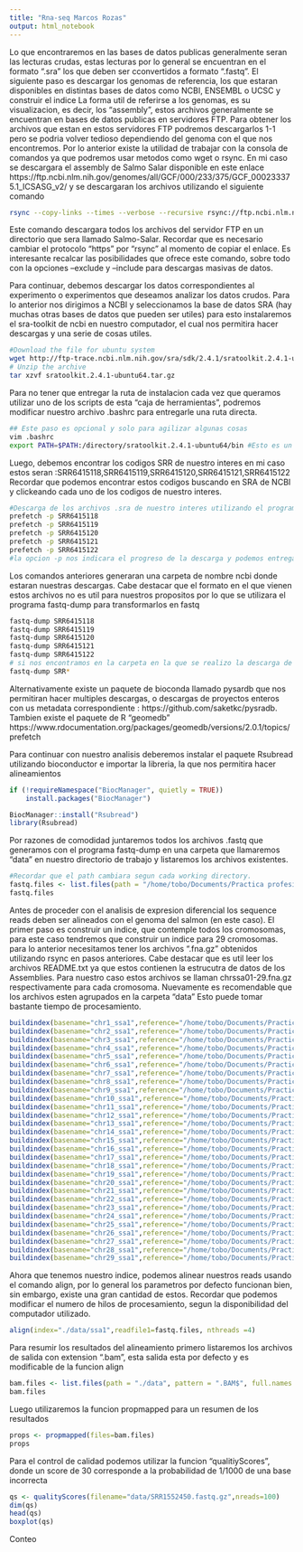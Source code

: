 ```yaml
---
title: "Rna-seq Marcos Rozas"
output: html_notebook
---
```

 
Lo que encontraremos en las bases de datos publicas generalmente seran las lecturas crudas, estas lecturas por lo general se encuentran en el formato ".sra" los que deben ser cconvertidos a formato ".fastq".
El siguiente paso es descargar los genomas de referencia, los que estaran disponibles en distintas bases de datos como NCBI, ENSEMBL o UCSC y construir el indice 
La forma util de referirse a los genomas, es su visualizacion, es decir, los "assembly", estos archivos generalmente se encuentran en bases de datos publicas en servidores FTP. Para obtener los archivos que estan en estos servidores FTP podremos descargarlos 1-1 pero se podria volver tedioso dependiendo del genoma con el que nos encontremos. Por lo anterior existe la utilidad de trabajar con la consola de comandos ya que podremos usar metodos como wget o rsync.
En mi caso se descargara el assembly de Salmo Salar disponible en este enlace https://ftp.ncbi.nlm.nih.gov/genomes/all/GCF/000/233/375/GCF_000233375.1_ICSASG_v2/ 
y se descargaran los archivos utilizando el siguiente comando 
```bash
rsync --copy-links --times --verbose --recursive rsync://ftp.ncbi.nlm.nih.gov/genomes/all/GCF/000/233/375/GCF_000233375.1_ICSASG_v2/ ./Salmo-Salar

```
Este comando descargara todos los archivos del servidor FTP en un directorio que sera llamado Salmo-Salar.
Recordar que es necesario cambiar el protocolo "https" por "rsync" al momento de copiar el enlace.
Es interesante recalcar las posibilidades que ofrece este comando, sobre todo con la opciones --exclude y --include para descargas masivas de datos.

Para continuar, debemos descargar los datos correspondientes al experimento o experimentos que deseamos analizar los datos crudos.
Para lo anterior nos dirigimos a NCBI y seleccionamos la base de datos SRA (hay muchas otras bases de datos que pueden ser utiles)
para esto instalaremos el sra-toolkit de ncbi en nuestro computador, el cual nos permitira hacer descargas y una serie de cosas utiles.
```bash
#Download the file for ubuntu system
wget http://ftp-trace.ncbi.nlm.nih.gov/sra/sdk/2.4.1/sratoolkit.2.4.1-ubuntu64.tar.gz
# Unzip the archive
tar xzvf sratoolkit.2.4.1-ubuntu64.tar.gz
```
Para no tener que entregar la ruta de instalacion cada vez que queramos utilizar uno de los scripts de esta "caja de herramientas", podremos modificar nuestro archivo .bashrc para entregarle una ruta directa.
```bash
## Este paso es opcional y solo para agilizar algunas cosas
vim .bashrc
export PATH=$PATH:/directory/sratoolkit.2.4.1-ubuntu64/bin #Esto es un directorio de ejemplo.
```
Luego, debemos encontrar los codigos SRR de nuestro interes en mi caso estos seran :SRR6415118,SRR6415119,SRR6415120,SRR6415121,SRR6415122
Recordar que podemos encontrar estos codigos buscando en SRA de NCBI y clickeando cada uno de los codigos de nuestro interes.
```bash
#Descarga de los archivos .sra de nuestro interes utilizando el programa de SRA-toolkit "prefetch" 
prefetch -p SRR6415118
prefetch -p SRR6415119
prefetch -p SRR6415120
prefetch -p SRR6415121
prefetch -p SRR6415122
#la opcion -p nos indicara el progreso de la descarga y podemos entregarle una ruta para que no genere carpetas innecesarias 
```
Los comandos anteriores generaran una carpeta de nombre ncbi donde estaran nuestras descargas.
Cabe destacar que el formato en el que vienen estos archivos no es util para nuestros propositos por lo que se utilizara el programa fastq-dump para transformarlos en fastq

```bash
fastq-dump SRR6415118
fastq-dump SRR6415119
fastq-dump SRR6415120
fastq-dump SRR6415121
fastq-dump SRR6415122
# si nos encontramos en la carpeta en la que se realizo la descarga de los archivos podemos utilizar simplemente.
fastq-dump SRR*
```
Alternativamente existe un paquete de bioconda llamado pysardb que nos permitiran hacer multiples descargas, o descargas de proyectos enteros con us metadata correspondiente : https://github.com/saketkc/pysradb. Tambien existe el paquete de R "geomedb" https://www.rdocumentation.org/packages/geomedb/versions/2.0.1/topics/prefetch

Para continuar con nuestro analisis deberemos instalar el paquete Rsubread utilizando bioconductor e importar la libreria, la que nos permitira hacer alineamientos
```r
if (!requireNamespace("BiocManager", quietly = TRUE))
    install.packages("BiocManager")

BiocManager::install("Rsubread")
library(Rsubread)
```
Por razones de comodidad juntaremos todos los archivos .fastq que generamos con el programa fastq-dump en una carpeta que llamaremos "data" en nuestro directorio de trabajo y listaremos los archivos existentes.
```r
#Recordar que el path cambiara segun cada working directory.
fastq.files <- list.files(path = "/home/tobo/Documents/Practica profesional/proyecto/Marcos-rozas/data",pattern = "*.fastq$", full.names = TRUE)
fastq.files
```
Antes de proceder con el analisis de expresion diferencial los sequence reads deben ser alineados con el genoma del salmon (en este caso).
El primer paso es construir un indice, que contemple todos los cromosomas, para este caso tendremos que construir un indice para 29 cromosomas. para lo anterior necesitamos tener los archivos ".fna.gz" obtenidos utilizando rsync en pasos anteriores. Cabe destacar que es util leer los archivos README.txt ya que estos contienen la estrucutra de datos de los Assemblies. Para nuestro caso estos archivos se llaman chrssa01-29.fna.gz respectivamente para cada cromosoma.
Nuevamente es recomendable que los archivos esten agrupados en la carpeta "data"
Esto puede tomar bastante tiempo de procesamiento.
```r
buildindex(basename="chr1_ssa1",reference="/home/tobo/Documents/Practica profesional/proyecto/Marcos-rozas/data/chrssa01.fna")
buildindex(basename="chr2_ssa1",reference="/home/tobo/Documents/Practica profesional/proyecto/Marcos-rozas/data/chrssa02.fna")
buildindex(basename="chr3_ssa1",reference="/home/tobo/Documents/Practica profesional/proyecto/Marcos-rozas/data/chrssa03.fna")
buildindex(basename="chr4_ssa1",reference="/home/tobo/Documents/Practica profesional/proyecto/Marcos-rozas/data/chrssa04.fna")
buildindex(basename="chr5_ssa1",reference="/home/tobo/Documents/Practica profesional/proyecto/Marcos-rozas/data/chrssa05.fna")
buildindex(basename="chr6_ssa1",reference="/home/tobo/Documents/Practica profesional/proyecto/Marcos-rozas/data/chrssa06.fna")
buildindex(basename="chr7_ssa1",reference="/home/tobo/Documents/Practica profesional/proyecto/Marcos-rozas/data/chrssa07.fna")
buildindex(basename="chr8_ssa1",reference="/home/tobo/Documents/Practica profesional/proyecto/Marcos-rozas/data/chrssa08.fna")
buildindex(basename="chr9_ssa1",reference="/home/tobo/Documents/Practica profesional/proyecto/Marcos-rozas/data/chrssa09.fna")
buildindex(basename="chr10_ssa1",reference="/home/tobo/Documents/Practica profesional/proyecto/Marcos-rozas/data/chrssa10.fna")
buildindex(basename="chr11_ssa1",reference="/home/tobo/Documents/Practica profesional/proyecto/Marcos-rozas/data/chrssa11.fna")
buildindex(basename="chr12_ssa1",reference="/home/tobo/Documents/Practica profesional/proyecto/Marcos-rozas/data/chrssa12.fna")
buildindex(basename="chr13_ssa1",reference="/home/tobo/Documents/Practica profesional/proyecto/Marcos-rozas/data/chrssa13.fna")
buildindex(basename="chr14_ssa1",reference="/home/tobo/Documents/Practica profesional/proyecto/Marcos-rozas/data/chrssa14.fna")
buildindex(basename="chr15_ssa1",reference="/home/tobo/Documents/Practica profesional/proyecto/Marcos-rozas/data/chrssa15.fna")
buildindex(basename="chr16_ssa1",reference="/home/tobo/Documents/Practica profesional/proyecto/Marcos-rozas/data/chrssa16.fna")
buildindex(basename="chr17_ssa1",reference="/home/tobo/Documents/Practica profesional/proyecto/Marcos-rozas/data/chrssa17.fna")
buildindex(basename="chr18_ssa1",reference="/home/tobo/Documents/Practica profesional/proyecto/Marcos-rozas/data/chrssa18.fna")
buildindex(basename="chr19_ssa1",reference="/home/tobo/Documents/Practica profesional/proyecto/Marcos-rozas/data/chrssa19.fna")
buildindex(basename="chr20_ssa1",reference="/home/tobo/Documents/Practica profesional/proyecto/Marcos-rozas/data/chrssa20.fna")
buildindex(basename="chr21_ssa1",reference="/home/tobo/Documents/Practica profesional/proyecto/Marcos-rozas/data/chrssa21.fna")
buildindex(basename="chr22_ssa1",reference="/home/tobo/Documents/Practica profesional/proyecto/Marcos-rozas/data/chrssa22.fna")
buildindex(basename="chr23_ssa1",reference="/home/tobo/Documents/Practica profesional/proyecto/Marcos-rozas/data/chrssa23.fna")
buildindex(basename="chr24_ssa1",reference="/home/tobo/Documents/Practica profesional/proyecto/Marcos-rozas/data/chrssa24.fna")
buildindex(basename="chr25_ssa1",reference="/home/tobo/Documents/Practica profesional/proyecto/Marcos-rozas/data/chrssa25.fna")
buildindex(basename="chr26_ssa1",reference="/home/tobo/Documents/Practica profesional/proyecto/Marcos-rozas/data/chrssa26.fna")
buildindex(basename="chr27_ssa1",reference="/home/tobo/Documents/Practica profesional/proyecto/Marcos-rozas/data/chrssa27.fna")
buildindex(basename="chr28_ssa1",reference="/home/tobo/Documents/Practica profesional/proyecto/Marcos-rozas/data/chrssa28.fna")
buildindex(basename="chr29_ssa1",reference="/home/tobo/Documents/Practica profesional/proyecto/Marcos-rozas/data/chrssa29.fna")

```
Ahora que tenemos nuestro indice, podemos alinear nuestros reads usando el comando align, por lo general los parametros por defecto funcionan bien, sin embargo, existe una gran cantidad de estos.
Recordar que podemos modificar el numero de hilos de procesamiento, segun la disponibilidad del computador utilizado.

```r
align(index="./data/ssa1",readfile1=fastq.files, nthreads =4)
```
Para resumir los resultados del alineamiento primero listaremos los archivos de salida con extension ".bam", esta salida esta por defecto y es modificable de la funcion align
```r
bam.files <- list.files(path = "./data", pattern = ".BAM$", full.names = TRUE)
bam.files
```
Luego utilizaremos la funcion propmapped para un resumen de los resultados
```r
props <- propmapped(files=bam.files)
props
```
Para el control de calidad podemos utilizar la funcion "qualitiyScores", donde un score de 30 corresponde a la probabilidad de 1/1000 de una base incorrecta
```r
qs <- qualityScores(filename="data/SRR1552450.fastq.gz",nreads=100)
dim(qs)
head(qs)
boxplot(qs)
```
Conteo 

